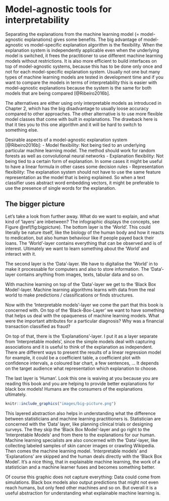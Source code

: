 # Model-agnostic tools for interpretability {#agnostic}
Separating the explanations from the machine learning model (= model-agnostic explanations) gives some benefits.
The big advantage of model-agnostic vs model-specific explanation algorithm is the flexibility. When the explanation system is independently applicable even when the underlying model is switched, it frees the practitioner to use different machine learning models without restrictions. It is also more efficient to build interfaces on top of model-agnostic systems, because  this has to be done only once and not for each model-specific explanation system. Usually not one but many types of machine learning models are tested in development time and if you want to compare the models in terms of interpretability this is easier with model-agnostic explanations because the system is the same for both models that are being compared [@Ribeiro2016b].

The alternatives are either using only interpretable models as introduced in Chapter 2, which has the big disadvantage to usually loose accuracy compared to other approaches. The other alternative is to use more flexible model classes that come with built in explanations. The drawback here is that it ties you to this one algorithm and it will be hard to switch to something else.

Desirable aspects of a model-agnostic explanation system [@Ribeiro2016b]:
- Model flexibility: Not being tied to an underlying particular machine learning model. The method should work for random forests as well as convolutional neural networks
- Explanation flexibility: Not being tied to a certain form of explanation. In some cases it might be useful to have a linear formula in other cases some decision rules
- Representation flexibility: The explanation system should not have to use the same feature representation as the model that is being explained. So when a text classifier uses abstract word embedding vectors, it might be preferable to use the presence of single words for the explanation.


## The bigger picture

Let's take a look from further away. What do we want to explain, and what kind of 'layers' are inbetween? The infographic displays the concepts, see Figure \@ref(fig:bigpicture). The bottom layer is the 'World'. This could literally be nature itself, like the biology of the human body and how it reacts to medication, but also human behaviour like if people payed back their loans. The 'World'-layer contains everything that can be observed and is of interest. Ultimately we want to learn something about the 'World' and interact with it.

The second layer is the 'Data'-layer. We have to digitalise the 'World' in to make it processable for computers and also to store information. The 'Data'-layer contains anything from images, texts, tabular data and so on.

With machine learning on top of the 'Data'-layer we get to the 'Black Box Model'-layer. Machine learning algorithms learns with data from the real world to make predictions / classifications or finds structures.

Now with the 'Interpretable models'-layer we come the part that this book is concerned with. On top of the 'Black-Box-Layer' we want to have something that helps us deal with the opaqueness of machine learning models. What were the important attributes for a particular diagnosis? Why was a financial transaction classified as fraud?

On top of that, there is the 'Explanations'-layer. I put it as a layer separate from 'Interpretable models', since the simple models deal with capturing associations and it is useful to think of the explanation as independent. There are different ways to present the results of a linear regression model for example, it could be a coefficient table, a coefficient plot with confidence intervals, a coloured bar chart, a few sentences, ...
It depends on the target audience what representation which explanation to choose.

The last layer is 'Human'. Look this one is waiving at you because you are reading this book and you are helping to provide better explanations for black box models! Humans are the consumers of the explanations ultimately.

```r
knitr::include_graphics("images/big-picture.png")
```

This layered abstraction also helps in understanding what the difference between statisticians and machine learning practitioners is. Statistician are concerned with the 'Data' layer, like planning clinical trials or designing surveys. The they skip the 'Black Box Model'-layer and go right to the 'Interpretable Models' and from there to the explanations for our human. Machine learning specialists are also concerned with the 'Data'-layer, like collecting labeled samples of skin cancer images or crawling Wikipedia. Then comes the machine learning model. 'Interpretable models' and 'Explanations' are skipped and the human deals directly with the 'Black Box Model'. It's a nice thing, that in explainable machine learning, the work of a statistician and a machine learner fuses and becomes something better.

Of course this graphic does not capture everything: Data could come from simulations. Black box models also output predictions that might not even reach humans, but only feed other machines and so on. But overall it is a useful abstraction for understanding what explainable machine learning is.
